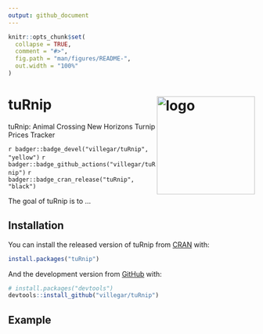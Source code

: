 ```yaml
---
output: github_document
---
```

<!-- README.md is generated from README.Rmd. Please edit that file -->

```r
knitr::opts_chunk$set(
  collapse = TRUE,
  comment = "#>",
  fig.path = "man/figures/README-",
  out.width = "100%"
)
```

# tuRnip <img src="https://raw.githubusercontent.com/villegar/tuRnip/main/inst/images/logo.png" alt="logo" align="right" height=200px/>

tuRnip: Animal Crossing New Horizons Turnip Prices Tracker

<!-- badges: start -->
`r badger::badge_devel("villegar/tuRnip", "yellow")`
`r badger::badge_github_actions("villegar/tuRnip")`
`r badger::badge_cran_release("tuRnip", "black")`
<!-- badges: end -->

The goal of tuRnip is to ...

## Installation

You can install the released version of tuRnip from [CRAN](https://CRAN.R-project.org) with:

``` r
install.packages("tuRnip")
```

And the development version from [GitHub](https://github.com/) with:

``` r
# install.packages("devtools")
devtools::install_github("villegar/tuRnip")
```

## Example
